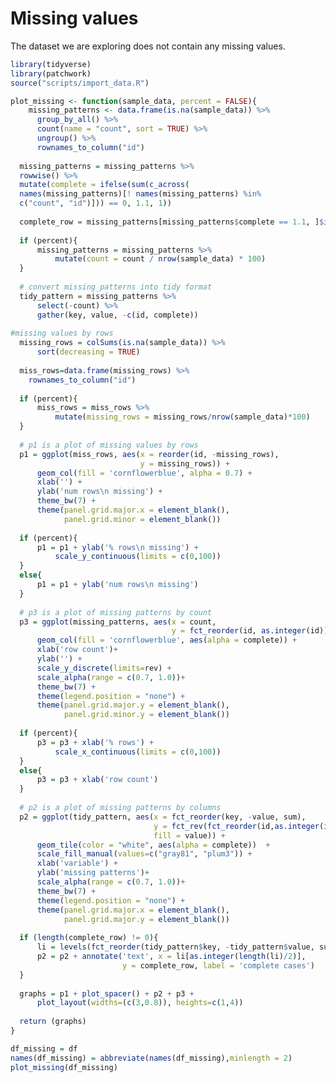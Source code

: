 # Missing values

The dataset we are exploring does not contain any missing values.
```r
library(tidyverse)
library(patchwork)
source("scripts/import_data.R")
```


```r
plot_missing <- function(sample_data, percent = FALSE){
    missing_patterns <- data.frame(is.na(sample_data)) %>%
      group_by_all() %>%
      count(name = "count", sort = TRUE) %>%
      ungroup() %>%
      rownames_to_column("id")
  
  missing_patterns = missing_patterns %>%
  rowwise() %>%
  mutate(complete = ifelse(sum(c_across(
  names(missing_patterns)[! names(missing_patterns) %in% 
  c("count", "id")])) == 0, 1.1, 1))
  
  complete_row = missing_patterns[missing_patterns$complete == 1.1, ]$id
  
  if (percent){
      missing_patterns = missing_patterns %>%
          mutate(count = count / nrow(sample_data) * 100)
  }
  
  # convert missing_patterns into tidy format
  tidy_pattern = missing_patterns %>%
      select(-count) %>%
      gather(key, value, -c(id, complete))
  
#missing values by rows
  missing_rows = colSums(is.na(sample_data)) %>%
      sort(decreasing = TRUE)
  
  miss_rows=data.frame(missing_rows) %>%
    rownames_to_column("id")
  
  if (percent){
      miss_rows = miss_rows %>%
          mutate(missing_rows = missing_rows/nrow(sample_data)*100)
  }
  
  # p1 is a plot of missing values by rows
  p1 = ggplot(miss_rows, aes(x = reorder(id, -missing_rows), 
                             y = missing_rows)) + 
      geom_col(fill = 'cornflowerblue', alpha = 0.7) + 
      xlab('') + 
      ylab('num rows\n missing') +
      theme_bw(7) +
      theme(panel.grid.major.x = element_blank(),
            panel.grid.minor = element_blank())
  
  if (percent){
      p1 = p1 + ylab('% rows\n missing') + 
          scale_y_continuous(limits = c(0,100))
  }
  else{
      p1 = p1 + ylab('num rows\n missing')
  }
  
  # p3 is a plot of missing patterns by count
  p3 = ggplot(missing_patterns, aes(x = count, 
                                    y = fct_reorder(id, as.integer(id)))) +
      geom_col(fill = 'cornflowerblue', aes(alpha = complete)) +
      xlab('row count')+
      ylab('') +
      scale_y_discrete(limits=rev) +
      scale_alpha(range = c(0.7, 1.0))+
      theme_bw(7) +
      theme(legend.position = "none") +
      theme(panel.grid.major.y = element_blank(),
            panel.grid.minor.y = element_blank())
  
  if (percent){
      p3 = p3 + xlab('% rows') +
          scale_x_continuous(limits = c(0,100))
  }
  else{
      p3 = p3 + xlab('row count')
  }
  
  # p2 is a plot of missing patterns by columns
  p2 = ggplot(tidy_pattern, aes(x = fct_reorder(key, -value, sum), 
                                y = fct_rev(fct_reorder(id,as.integer(id))), 
                                fill = value)) +
      geom_tile(color = "white", aes(alpha = complete))  +
      scale_fill_manual(values=c("gray81", "plum3")) +
      xlab('variable') +
      ylab('missing patterns')+
      scale_alpha(range = c(0.7, 1.0))+
      theme_bw(7) +
      theme(legend.position = "none") +
      theme(panel.grid.major.x = element_blank(),
            panel.grid.major.y = element_blank())
  
  if (length(complete_row) != 0){
      li = levels(fct_reorder(tidy_pattern$key, -tidy_pattern$value, sum))
      p2 = p2 + annotate('text', x = li[as.integer(length(li)/2)], 
                         y = complete_row, label = 'complete cases')
  }
  
  graphs = p1 + plot_spacer() + p2 + p3 +
      plot_layout(widths=(c(3,0.8)), heights=c(1,4)) 
  
  return (graphs)
}
```

```r
df_missing = df
names(df_missing) = abbreviate(names(df_missing),minlength = 2)
plot_missing(df_missing)
```

